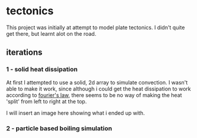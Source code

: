 =tectonics=

This project was initially at attempt to model plate tectonics. I didn't quite get there, but learnt alot on the road.

==iterations==

=== 1 - solid heat dissipation ===

At first I attempted to use a solid, 2d array to simulate convection.
I wasn't able to make it work, since although i could get the heat dissipation to work according to [[https://www.thermal-engineering.org/what-is-fouriers-law-of-thermal-conduction-definition/|fourier's law]], there seems to be no way of making the heat 'split' from left to right at the top.

I will insert an image here showing what i ended up with.

=== 2 - particle based boiling simulation ===



